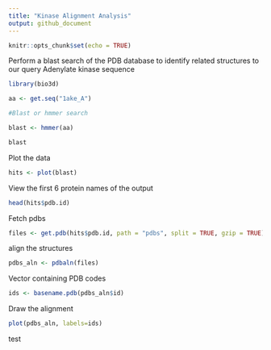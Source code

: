 ```yaml
---
title: "Kinase Alignment Analysis"
output: github_document
---
```


```r
knitr::opts_chunk$set(echo = TRUE)
```

Perform a blast search of the PDB database to identify related structures to our query Adenylate kinase sequence

```r
library(bio3d)

aa <- get.seq("1ake_A")

#Blast or hmmer search 

blast <- hmmer(aa)

blast

```

Plot the data

```r
hits <- plot(blast)
```

View the first 6 protein names of the output
```r
head(hits$pdb.id)
```

Fetch pdbs

```r
files <- get.pdb(hits$pdb.id, path = "pdbs", split = TRUE, gzip = TRUE) 
```

align the structures

```r
pdbs_aln <- pdbaln(files)
```

Vector containing PDB codes
```r
ids <- basename.pdb(pdbs_aln$id)
```

Draw the alignment
```r
plot(pdbs_aln, labels=ids)
```

test
